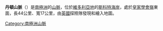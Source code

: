 {{Coord|78|5|S|163|55|E|source:GNIS|display=title}}

'''丹頓山脈'''（{{lang-en|Denton Hills}}）是[[南極洲|南極洲]]的[[山脈|山脈]]，位於[[維多利亞地|維多利亞地]]的[[斯科特海岸|斯科特海岸]]，處於[[皇家學會嶺|皇家學會嶺]]東面，長44公里、寬17公里，由[[英國|英國]]探險隊發現和繪入地圖。

{{DEFAULTSORT:Denton Hills}}
[[Category:南極洲山脈|Category:南極洲山脈]]


{{ScottCoast-geo-stub}}